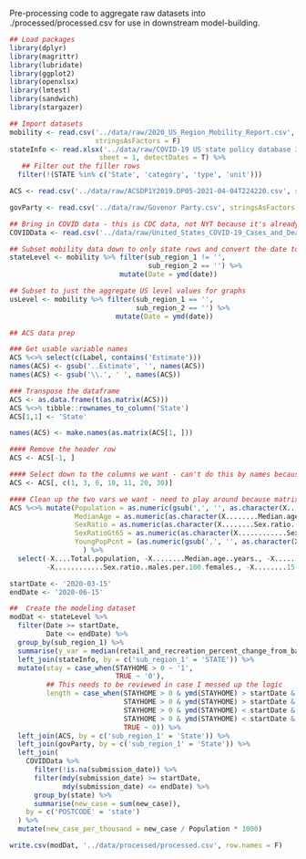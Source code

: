 Pre-processing code to aggregate raw datasets into ./processed/processed.csv for use in downstream model-building.

```r
## Load packages 
library(dplyr)
library(magrittr)
library(lubridate)
library(ggplot2)
library(openxlsx)
library(lmtest)
library(sandwich)
library(stargazer)

## Import datasets
mobility <- read.csv('../data/raw/2020_US_Region_Mobility_Report.csv',
                     stringsAsFactors = F)
stateInfo <- read.xlsx('../data/raw/COVID-19 US state policy database 3_17_2021.xlsx',
                      sheet = 1, detectDates = T) %>%
   ## Filter out the filler rows
  filter(!(STATE %in% c('State', 'category', 'type', 'unit'))) 

ACS <- read.csv('../data/raw/ACSDP1Y2019.DP05-2021-04-04T224220.csv', stringsAsFactors = F)

govParty <- read.csv('../data/raw/Govenor Party.csv', stringsAsFactors = F)

## Bring in COVID data - this is CDC data, not NYT because it's already incremental and easier to work with
COVIDData <- read.csv('../data/raw/United_States_COVID-19_Cases_and_Deaths_by_State_over_Time.csv', stringsAsFactors = F) 

## Subset mobility data down to only state rows and convert the date to a date
stateLevel <- mobility %>% filter(sub_region_1 != '', 
                                  sub_region_2 == '') %>%
                           mutate(Date = ymd(date))

## Subset to just the aggregate US level values for graphs
usLevel <- mobility %>% filter(sub_region_1 == '', 
                               sub_region_2 == '') %>% 
                          mutate(Date = ymd(date))

## ACS data prep

### Get usable variable names
ACS %<>% select(c(Label, contains('Estimate')))
names(ACS) <- gsub('..Estimate', '', names(ACS))
names(ACS) <- gsub('\\.', ' ', names(ACS))

### Transpose the dataframe
ACS <- as.data.frame(t(as.matrix(ACS)))
ACS %<>% tibble::rownames_to_column('State')
ACS[1,1] <- 'State'

names(ACS) <- make.names(as.matrix(ACS[1, ]))

#### Remove the header row
ACS <- ACS[-1, ] 

#### Select down to the columns we want - can't do this by names because of duplicates
ACS <- ACS[, c(1, 3, 6, 10, 11, 20, 30)]

#### Clean up the two vars we want - need to play around because matrix converts to factors
ACS %<>% mutate(Population = as.numeric(gsub(',', '', as.character(X....Total.population))), 
                MedianAge = as.numeric(as.character(X........Median.age..years.)), 
                SexRatio = as.numeric(as.character(X........Sex.ratio..males.per.100.females.)),
                SexRatioGt65 = as.numeric(as.character(X............Sex.ratio..males.per.100.females.)),
                YoungPopPcnt = (as.numeric(gsub(',', '', as.character(X........15.to.19.years))) + as.numeric(gsub(',', '', as.character(X........20.to.24.years)))) / Population
                  ) %>%
  select(-X....Total.population, -X........Median.age..years., -X........Sex.ratio..males.per.100.females.,
         -X............Sex.ratio..males.per.100.females., -X........15.to.19.years, -X........20.to.24.years)

startDate <- '2020-03-15'
endDate <- '2020-06-15'

##  Create the modeling dataset
modDat <- stateLevel %>%
  filter(Date >= startDate,
         Date <= endDate) %>%
  group_by(sub_region_1) %>%
  summarise(y_var = median(retail_and_recreation_percent_change_from_baseline)) %>%
  left_join(stateInfo, by = c('sub_region_1' = 'STATE')) %>%
  mutate(stay = case_when(STAYHOME > 0 ~ '1',
                          TRUE ~ '0'),
         ## This needs to be reviewed in case I messed up the logic
         length = case_when(STAYHOME > 0 & ymd(STAYHOME) > startDate & ymd(END_STHM) < endDate ~ ymd(END_STHM) - ymd(STAYHOME),
                            STAYHOME > 0 & ymd(STAYHOME) > startDate & ymd(END_STHM) > endDate ~ ymd(endDate) - ymd(STAYHOME),
                            STAYHOME > 0 & ymd(STAYHOME) < startDate & ymd(END_STHM) < endDate ~ ymd(END_STHM) - ymd(startDate),
                            STAYHOME > 0 & ymd(STAYHOME) < startDate & ymd(END_STHM) > endDate ~ ymd(endDate) - ymd(startDate),
                            TRUE ~ 0)) %>% 
  left_join(ACS, by = c('sub_region_1' = 'State')) %>%
  left_join(govParty, by = c('sub_region_1' = 'State')) %>%
  left_join(
    COVIDData %>%
      filter(!is.na(submission_date)) %>%
      filter(mdy(submission_date) >= startDate,
             mdy(submission_date) <= endDate) %>%
      group_by(state) %>%
      summarise(new_case = sum(new_case)),
    by = c('POSTCODE' = 'state')
  ) %>%
  mutate(new_case_per_thousand = new_case / Population * 1000)

write.csv(modDat, '../data/processed/processed.csv', row.names = F)
```
